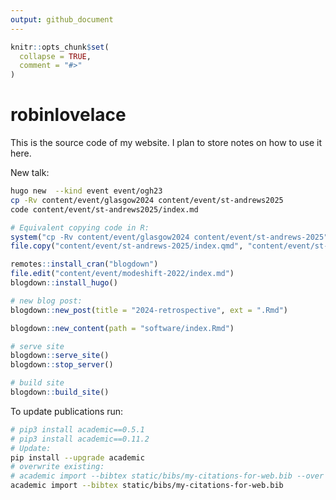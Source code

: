 ```yaml
---
output: github_document
---
```


<!-- README.md is generated from README.Rmd. Please edit that file -->

```r
knitr::opts_chunk$set(
  collapse = TRUE,
  comment = "#>"
)
```


# robinlovelace

This is the source code of my website.
I plan to store notes on how to use it here.

New talk:


```bash
hugo new  --kind event event/ogh23
cp -Rv content/event/glasgow2024 content/event/st-andrews2025
code content/event/st-andrews2025/index.md
```

```r
# Equivalent copying code in R:
system("cp -Rv content/event/glasgow2024 content/event/st-andrews-2025")
file.copy("content/event/st-andrews-2025/index.qmd", "content/event/st-andrews-2025/index.Rmd", overwrite = TRUE)
```

```r
remotes::install_cran("blogdown")
file.edit("content/event/modeshift-2022/index.md")
blogdown::install_hugo()

# new blog post:
blogdown::new_post(title = "2024-retrospective", ext = ".Rmd")

blogdown::new_content(path = "software/index.Rmd")

# serve site
blogdown::serve_site()
blogdown::stop_server()

# build site
blogdown::build_site()
```

To update publications run:

```bash
# pip3 install academic==0.5.1
# pip3 install academic==0.11.2
# Update:
pip install --upgrade academic
# overwrite existing:
# academic import --bibtex static/bibs/my-citations-for-web.bib --over 
academic import --bibtex static/bibs/my-citations-for-web.bib
```


